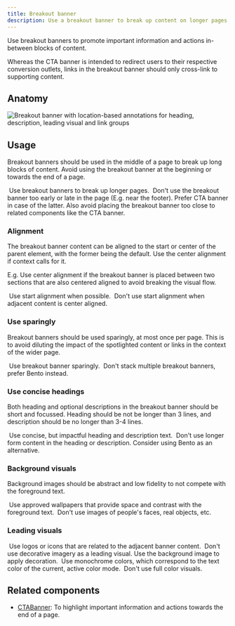 ```yaml
---
title: Breakout banner
description: Use a breakout banner to break up content on longer pages and highlight important information.
---
```




Use breakout banners to promote important information and actions in-between blocks of content.

Whereas the CTA banner is intended to redirect users to their respective conversion outlets, links in the breakout banner should only cross-link to supporting content.

## Anatomy

<img
  src={anatomy}
  alt="Breakout banner with location-based annotations for heading, description, leading visual and link groups"
/>

## Usage

Breakout banners should be used in the middle of a page to break up long blocks of content. Avoid using the breakout banner at the beginning or towards the end of a page.

<DoDontContainer>
  <Do>
    <img src={doPosition} alt="" />
    <Caption>Use breakout banners to break up longer pages.</Caption>
  </Do>
  <Dont>
    <img src={dontPosition} alt="" />
    <Caption>
      Don't use the breakout banner too early or late in the page (E.g. near the
      footer). Prefer CTA banner in case of the latter. Also avoid placing the
      breakout banner too close to related components like the CTA banner.
    </Caption>
  </Dont>
</DoDontContainer>

### Alignment

The breakout banner content can be aligned to the start or center of the parent element, with the former being the default. Use the center alignment if context calls for it.

E.g. Use center alignment if the breakout banner is placed between two sections that are also centered aligned to avoid breaking the visual flow.

<DoDontContainer>
  <Do>
    <img src={doAlign} alt="" />
    <Caption>Use start alignment when possible.</Caption>
  </Do>
  <Dont>
    <img src={dontAlign} alt="" />
    <Caption>
      Don't use start alignment when adjacent content is center aligned.
    </Caption>
  </Dont>
</DoDontContainer>

### Use sparingly

Breakout banners should be used sparingly, at most once per page. This is to avoid diluting the impact of the spotlighted content or links in the context of the wider page.

<DoDontContainer>
  <Do>
    <img alt="" src={doUseSparingly} />
    <Caption>Use breakout banner sparingly.</Caption>
  </Do>
  <Dont>
    <img alt="" src={dontStack} />
    <Caption>
      Don't stack multiple breakout banners, prefer Bento instead.
    </Caption>
  </Dont>
</DoDontContainer>

### Use concise headings

Both heading and optional descriptions in the breakout banner should be short and focussed. Heading should be not be longer than 3 lines, and description should be no longer than 3-4 lines.

<DoDontContainer>
  <Do>
    <img alt="" src={doLength} />
    <Caption>Use concise, but impactful heading and description text.</Caption>
  </Do>
  <Dont>
    <img alt="" src={dontLength} />
    <Caption>
      Don't use longer form content in the heading or description. Consider
      using Bento as an alternative.
    </Caption>
  </Dont>
</DoDontContainer>

### Background visuals

Background images should be abstract and low fidelity to not compete with the foreground text.

<DoDontContainer>
  <Do>
    <img alt="" src={doBG} />
    <Caption>
      Use approved wallpapers that provide space and contrast with the
      foreground text.
    </Caption>
  </Do>
  <Dont>
    <img alt="" src={dontBG} />
    <Caption>Don't use images of people's faces, real objects, etc.</Caption>
  </Dont>
</DoDontContainer>

### Leading visuals

<DoDontContainer>
  <Do>
    <img alt="" src={doLeadingVisual} />
    <Caption>
      Use logos or icons that are related to the adjacent banner content.
    </Caption>
  </Do>
  <Dont>
    <img alt="" src={dontLeadingVisual} />
    <Caption>
      Don't use decorative imagery as a leading visual. Use the background image
      to apply decoration.
    </Caption>
  </Dont>
</DoDontContainer>

<DoDontContainer>
  <Do>
    <img alt="" src={doLeadingVisualColor} />
    <Caption>
      Use monochrome colors, which correspond to the text color of the current,
      active color mode.
    </Caption>
  </Do>
  <Dont>
    <img alt="" src={dontLeadingVisualColor} />
    <Caption>Don't use full color visuals.</Caption>
  </Dont>
</DoDontContainer>

## Related components

- [CTABanner](/components/CTABanner): To highlight important information and actions towards the end of a page.
